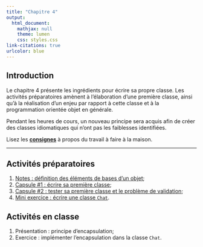 ```yaml
---
title: "Chapitre 4"
output:
  html_document:
    mathjax: null
    theme: lumen
    css: styles.css
link-citations: true
urlcolor: blue
---
```


## Introduction
Le chapitre 4 présente les ingrédients pour écrire sa propre classe. Les activités préparatoires amènent à l'élaboration d'une première classe, ainsi qu'à la réalisation d'un enjeu par rapport à cette classe et à la programmation orientée objet en générale.

Pendant les heures de cours, un nouveau principe sera acquis afin de créer des classes idiomatiques qui n'ont pas les faiblesses identifiées.

Lisez les [**consignes**](consignes.html) à propos du travail à faire à la maison.

----

## Activités préparatoires

1. [Notes : définition des éléments de bases d'un objet](notes.html);
2. [Capsule #1 : écrire sa première classe](../classeInv/capsule1.html);
3. [Capsule #2 : tester sa première classe et le problème de validation](../classeInv/capsule2.html);
4. [Mini exercice : écrire une classe `Chat`](exercice.html).

## Activités en classe

1. Présentation : principe d'encapsulation;
2. Exercice : implémenter l'encapsulation dans la classe `Chat`.
